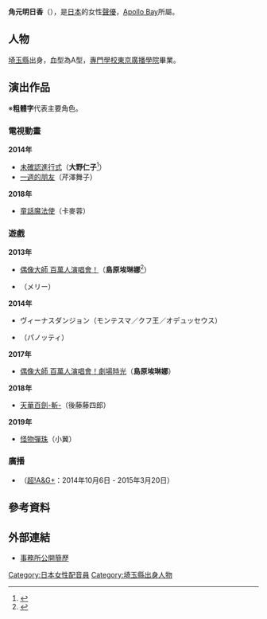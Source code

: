 {{expand|time=2015-07-23T02:51:00+00:00}}
{{refimprove|time=2015-07-23T02:51:00+00:00}}
{{配音員
|姓名= 角元明日香
|圖片= 
|尺寸= 
|簡介= 
|原名= 
|外文名= 角元明日香
|外文= ja
|羅馬拼音= Kakumoto Asuka
|英文名= 
|綽號= {{lang|ja|あっしゅ、かっく、しーまる}}
|藝名= 
|國籍= {{JPN}}
|籍貫= 
|生年= 1992
|生月= 4
|生日= 8
|出生地= {{JPN}}[[埼玉縣|埼玉縣]]
|歿年= 
|歿月= 
|歿日= 
|死沒地= 
|血型= A型
|配演語言= [[日語|日語]]
|教育程度= 
|宗教信仰= 
|配偶= 
|出身地= 
|所屬= [[Apollo_Bay|Apollo Bay]]
|活躍年代= 2013年 -
|出道作= 島原エレナ（[[偶像大師_百萬人演唱會！|偶像大師 百萬人演唱會！]]）
|代表作= 大野仁子（[[未確認進行式|未確認進行式]]）
|網站= 
|其他= 
}}

'''角元明日香'''（{{bd|1992年|4月8日|||}}），是[[日本|日本]]的女性[[聲優|聲優]]，[[Apollo_Bay|Apollo Bay]]所屬。

==人物==
[[埼玉縣|埼玉縣]]出身，血型為A型，[[專門學校東京廣播學院|專門學校東京廣播學院]]畢業。

==演出作品==
※'''粗體字'''代表主要角色。
===電視動畫===
'''2014年'''
*[[未確認進行式|未確認進行式]]（'''大野仁子'''<ref>{{cite web|publisher=「未確認進行式」官方網站|url=http://mikakunin.jp/cast-staff.html|title=Staff&Cast|access-date=2015-07-22|archive-date=2019-08-22|archive-url=https://web.archive.org/web/20190822011749/http://www.mikakunin.jp/cast-staff.html|dead-url=no}}</ref>）
*[[一週的朋友|一週的朋友]]（芹澤舞子）
'''2018年'''
*[[童話魔法使|童話魔法使]]（卡麥蓉）

===遊戲===
'''2013年'''
*[[偶像大師_百萬人演唱會！|偶像大師 百萬人演唱會！]]（'''島原埃琳娜'''<ref>{{cite web|publisher=「偶像大師 百萬人演唱會！」遊戲官網|url=http://www.bandainamcogames.co.jp/cs/list/idolmaster/million_live/|title=765 MILLIONSTARS紹介!|access-date=2015-07-22|archive-date=2013-02-26|archive-url=https://web.archive.org/web/20130226150441/http://www.bandainamcogames.co.jp/cs/list/idolmaster/million_live/|dead-url=no}}</ref>）
*{{tsl|ja|星霜のアマゾネス|星霜的亞馬遜}}（メリー）
'''2014年'''
*ヴィーナスダンジョン（モンテスマ／クフ王／オデュッセウス）
*{{tsl|ja|ぷよぷよ!!クエスト|魔法氣泡大冒險!!}}（パノッティ）
'''2017年'''
*[[偶像大師_百萬人演唱會！劇場時光|偶像大師 百萬人演唱會！劇場時光]]（'''島原埃琳娜'''）
'''2018年'''
*[[天華百劍-斬-|天華百劍-斬-]]（後藤藤四郎）
'''2019年'''
*[[怪物彈珠|怪物彈珠]]（小翼）

===廣播===
*{{tsl|ja|本気!アニラブ}}（[[超!A&G+|超!A&G+]]：2014年10月6日 - 2015年3月20日）

==參考資料==
{{reflist}}

==外部連結==
*{{ja}}[https://apollobay.jp/talent/%e8%a7%92%e5%85%83%e6%98%8e%e6%97%a5%e9%a6%99/ 事務所公開簡歷] 

{{DEFAULTSORT:Kakumoto Asuka}}
[[Category:日本女性配音員|Category:日本女性配音員]]
[[Category:埼玉縣出身人物|Category:埼玉縣出身人物]]